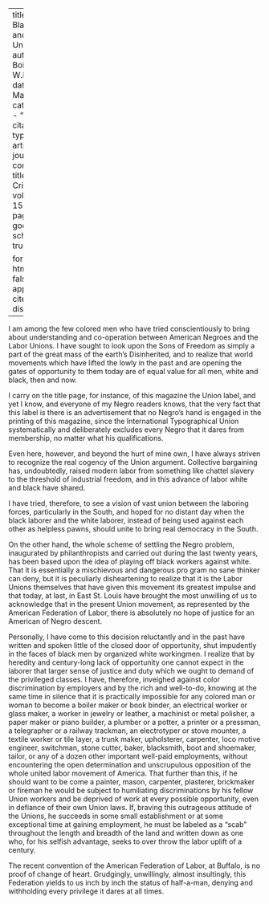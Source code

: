 
---
title: 'The Black Man and the Unions'
author: Du Bois, W.E.B.
date: Mar. 1918
categories: 
  - ""
citation: 
  type: article-journal
  container-title: The Crisis
  volume: 15
  issue: 5
  page: 214
google-scholar: true

format:
  html:
    toc: false
    appendix-cite-as: display
---


I am among the few colored men who have tried conscientiously to bring about understanding and co-operation between American Negroes and the Labor Unions. I have sought to look upon the Sons of Freedom as simply a part of the great mass of the earth's Disinherited, and to realize that world movements which have lifted the lowly in the past and are opening the gates of opportunity to them today are of equal value for all men, white and black, then and now.

I carry on the title page, for instance, of this magazine the Union label, and yet I know, and everyone of my Negro readers knows, that the very fact that this label is there is an advertisement that no Negro's hand is engaged in the printing of this magazine, since the International Typographical Union systematically and deliberately excludes every Negro that it dares from membership, no matter what his qualifications.

Even here, however, and beyond the hurt of mine own, I have always striven to recognize the real cogency of the Union argument. Collective bargaining has, undoubtedly, raised modern labor from something like chattel slavery to the threshold of industrial freedom, and in this advance of labor white and black have shared.

I have tried, therefore, to see a vision of vast union between the laboring forces, particularly in the South, and hoped for no distant day when the black laborer and the white laborer, instead of being used against each other as helpless pawns, should unite to bring real democracy in the South.

On the other hand, the whole scheme of settling the Negro problem, inaugurated by philanthropists and carried out during the last twenty years, has been based upon the idea of playing off black workers against white. That it is essentially a mischievous and dangerous pro­ gram no sane thinker can deny, but it is peculiarly disheartening to realize that it is the Labor Unions themselves that have given this movement its greatest impulse and that today, at last, in East St. Louis have brought the most unwilling of us to acknowledge that in the present Union movement, as represented by the American Federation of Labor, there is absolutely no hope of justice for an American of Negro descent.

Personally, I have come to this decision reluctantly and in the past have written and spoken little of the closed door of opportunity, shut impudently in the faces of black men by organized white workingmen. I realize that by heredity and century-long lack of opportunity one cannot expect in the laborer that larger sense of justice and duty which we ought to demand of the privileged classes. I have, therefore, inveighed against color discrimination by employers and by the rich and well-to-do, knowing at the same time in silence that it is practically impossible for any colored man or woman to become a boiler maker or book binder, an electrical worker or glass maker, a worker in jewelry or leather, a machinist or metal polisher, a paper maker or piano builder, a plumber or a potter, a printer or a pressman, a telegrapher or a railway trackman, an electrotyper or stove mounter, a textile worker or tile layer, a trunk maker, upholsterer, carpenter, loco­ motive engineer, switchman, stone cutter, baker, blacksmith, boot and shoemaker, tailor, or any of a dozen other important well-paid employments, without encountering the open determination and unscrupulous opposition of the whole united labor movement of America. That further than this, if he should want to be­ come a painter, mason, carpenter, plasterer, brickmaker or fireman he would be subject to humiliating dis­criminations by his fellow Union workers and be deprived of work at every possible opportunity, even in defiance of their own Union laws. If, braving this outrageous attitude of the Unions, he succeeds in some small establishment or at some exceptional time at gaining employment, he must be labeled as a "scab" throughout the length and breadth of the land and written down as one who, for his selfish advantage, seeks to over­ throw the labor uplift of a century.

The recent convention of the American Federation of Labor, at Buffalo, is no proof of change of heart. Grudgingly, unwillingly, almost insultingly, this Federation yields to us inch by inch the status of half-a-man, denying and withholding every privilege it dares at all times.

